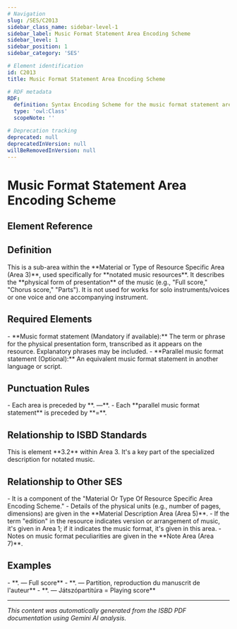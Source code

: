 ```yaml
---
# Navigation
slug: /SES/C2013
sidebar_class_name: sidebar-level-1
sidebar_label: Music Format Statement Area Encoding Scheme
sidebar_level: 1
sidebar_position: 1
sidebar_category: 'SES'

# Element identification
id: C2013
title: Music Format Statement Area Encoding Scheme

# RDF metadata
RDF:
  definition: Syntax Encoding Scheme for the music format statement area (Area 3 for notated music resources).
  type: 'owl:Class'
  scopeNote: ''

# Deprecation tracking
deprecated: null
deprecatedInVersion: null
willBeRemovedInVersion: null
---
```


# Music Format Statement Area Encoding Scheme

## Element Reference
<ElementReference frontMatter={frontMatter} />

## Definition

<div className="guid">
This is a sub-area within the **Material or Type of Resource Specific Area (Area 3)**, used specifically for **notated music resources**. It describes the **physical form of presentation** of the music (e.g., "Full score," "Chorus score," "Parts"). It is not used for works for solo instruments/voices or one voice and one accompanying instrument.
</div>

## Required Elements

<div className="guid">
- **Music format statement (Mandatory if available):** The term or phrase for the physical presentation form, transcribed as it appears on the resource. Explanatory phrases may be included.
- **Parallel music format statement (Optional):** An equivalent music format statement in another language or script.

</div>

## Punctuation Rules

<div className="guid">
- Each area is preceded by **. —**.
- Each **parallel music format statement** is preceded by **=**.

</div>

## Relationship to ISBD Standards

<div className="guid">
This is element **3.2** within Area 3. It's a key part of the specialized description for notated music.
</div>

## Relationship to Other SES

<div className="guid">
- It is a component of the "Material Or Type Of Resource Specific Area Encoding Scheme."
- Details of the physical units (e.g., number of pages, dimensions) are given in the **Material Description Area (Area 5)**.
- If the term "edition" in the resource indicates version or arrangement of music, it's given in Area 1; if it indicates the music format, it's given in this area.
- Notes on music format peculiarities are given in the **Note Area (Area 7)**.

</div>

## Examples

<div className="stip">
- **. — Full score**
- **. — Partition, reproduction du manuscrit de l'auteur**
- **. — Játszópartitúra = Playing score**

</div>

<hr />

*This content was automatically generated from the ISBD PDF documentation using Gemini AI analysis.*
